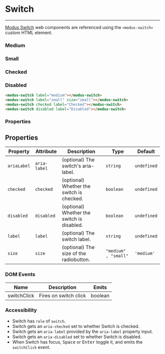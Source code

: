 
# Switch

---

[Modus Switch](https://modus.trimble.com/components/web/switches/) web components are referenced using the `<modus-switch>` custom HTML element.

<Anchor storyId="components-switch--medium" />

### Medium

<modus-switch label="Medium"></modus-switch>

<Anchor storyId="components-switch--checked" />

### Small

<modus-switch label="Small" size="small"></modus-switch>

<Anchor storyId="components-switch--small" />

### Checked

<modus-switch checked label="Checked"></modus-switch>

<Anchor storyId="components-switch--disabled" />

### Disabled

<modus-switch disabled label="Disabled"></modus-switch>

```html
<modus-switch label="medium"></modus-switch>
<modus-switch label="small" size="small"></modus-switch>
<modus-switch checked label="Checked"></modus-switch>
<modus-switch disabled label="Disabled"></modus-switch>
```

### Properties

## Properties

| Property    | Attribute    | Description                                | Type                 | Default     |
| ----------- | ------------ | ------------------------------------------ | -------------------- | ----------- |
| `ariaLabel` | `aria-label` | (optional) The switch's aria-label.        | `string`             | `undefined` |
| `checked`   | `checked`    | (optional) Whether the switch is checked.  | `boolean`            | `undefined` |
| `disabled`  | `disabled`   | (optional) Whether the switch is disabled. | `boolean`            | `undefined` |
| `label`     | `label`      | (optional) The switch label.               | `string`             | `undefined` |
| `size`      | `size`       | (optional) The size of the radiobutton.    | `"medium" , "small"` | `'medium'`  |

### DOM Events

<section>
  <table>
    <thead>
      <tr>
        <th>Name</th>
        <th>Description</th>
        <th>Emits</th>
      </tr>
    </thead>
    <tbody>
      <tr>
        <td>switchClick</td>
        <td>Fires on switch click</td>
        <td>boolean</td>
      </tr>
    </tbody>
  </table>
</section>

### Accessibility

- Switch has `role` of `switch`.
- Switch gets an `aria-checked` set to whether Switch is checked.
- Switch gets an `aria-label` provided by the `aria-label` property input.
- Switch gets an `aria-disabled` set to whether Switch is disabled.
- When Switch has focus, <kbd>Space</kbd> or <kbd>Enter</kbd> toggle it, and emits the `switchClick` event.
